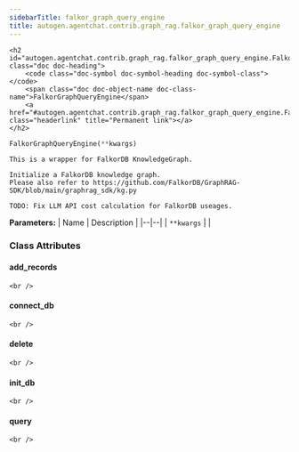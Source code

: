 ```yaml
---
sidebarTitle: falkor_graph_query_engine
title: autogen.agentchat.contrib.graph_rag.falkor_graph_query_engine
---
```


    <h2 id="autogen.agentchat.contrib.graph_rag.falkor_graph_query_engine.FalkorGraphQueryEngine" class="doc doc-heading">
        <code class="doc-symbol doc-symbol-heading doc-symbol-class"></code>
        <span class="doc doc-object-name doc-class-name">FalkorGraphQueryEngine</span>
        <a href="#autogen.agentchat.contrib.graph_rag.falkor_graph_query_engine.FalkorGraphQueryEngine" class="headerlink" title="Permanent link"></a>
    </h2>

```python
FalkorGraphQueryEngine(**kwargs)
```

    This is a wrapper for FalkorDB KnowledgeGraph.
    
    Initialize a FalkorDB knowledge graph.
    Please also refer to https://github.com/FalkorDB/GraphRAG-SDK/blob/main/graphrag_sdk/kg.py
    
    TODO: Fix LLM API cost calculation for FalkorDB useages.

<b>Parameters:</b>
| Name | Description |
|--|--|
| `**kwargs` |  |

### Class Attributes

<code class="doc-symbol doc-symbol-heading doc-symbol-attribute"></code>
#### add_records
<a href="#autogen.agentchat.contrib.graph_rag.falkor_graph_query_engine.FalkorGraphQueryEngine.add_records" class="headerlink" title="Permanent link"></a>

    <br />

<code class="doc-symbol doc-symbol-heading doc-symbol-attribute"></code>
#### connect_db
<a href="#autogen.agentchat.contrib.graph_rag.falkor_graph_query_engine.FalkorGraphQueryEngine.connect_db" class="headerlink" title="Permanent link"></a>

    <br />

<code class="doc-symbol doc-symbol-heading doc-symbol-attribute"></code>
#### delete
<a href="#autogen.agentchat.contrib.graph_rag.falkor_graph_query_engine.FalkorGraphQueryEngine.delete" class="headerlink" title="Permanent link"></a>

    <br />

<code class="doc-symbol doc-symbol-heading doc-symbol-attribute"></code>
#### init_db
<a href="#autogen.agentchat.contrib.graph_rag.falkor_graph_query_engine.FalkorGraphQueryEngine.init_db" class="headerlink" title="Permanent link"></a>

    <br />

<code class="doc-symbol doc-symbol-heading doc-symbol-attribute"></code>
#### query
<a href="#autogen.agentchat.contrib.graph_rag.falkor_graph_query_engine.FalkorGraphQueryEngine.query" class="headerlink" title="Permanent link"></a>

    <br />